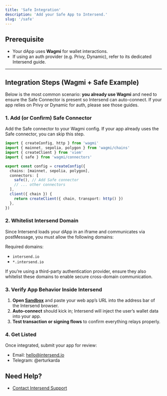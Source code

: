 ```yaml
---
title: 'Safe Integration'
description: 'Add your Safe App to Intersend.'
slug: '/safe'
---
```


## Prerequisite

- Your dApp uses **Wagmi** for wallet interactions.
- If using an auth provider (e.g. Privy, Dynamic), refer to its dedicated Intersend guide.

---

## Integration Steps (Wagmi + Safe Example)

Below is the most common scenario: **you already use Wagmi** and need to ensure the Safe Connector is present so Intersend can auto-connect. If your app relies on Privy or Dynamic for auth, please see those guides.

### 1. Add (or Confirm) Safe Connector

Add the Safe connector to your Wagmi config. If your app already uses the Safe connector, you can skip this step.

```ts
import { createConfig, http } from 'wagmi'
import { mainnet, sepolia, polygon } from 'wagmi/chains'
import { createClient } from 'viem'
import { safe } from 'wagmi/connectors'

export const config = createConfig({
  chains: [mainnet, sepolia, polygon],
  connectors: [
    safe(), // Add Safe connector
    // ... other connectors
  ],
  client({ chain }) {
    return createClient({ chain, transport: http() })
  },
})
```

### 2. Whitelist Intersend Domain

Since Intersend loads your dApp in an iframe and communicates via postMessage, you must allow the following domains:

Required domains:

- `intersend.io`
- `*.intersend.io`

If you’re using a third-party authentication provider, ensure they also whitelist these domains to enable secure cross-domain communication.

### 3. Verify App Behavior Inside Intersend

1. **Open [Sandbox](https://app.intersend.io/apps/sandbox)** and paste your web app’s URL into the address bar of the Intersend browser.
2. **Auto-connect** should kick in; Intersend will inject the user’s wallet data into your app.
3. **Test transaction or signing flows** to confirm everything relays properly.

### 4. Get Listed

Once integrated, submit your app for review:
- Email: hello@intersend.io
- Telegram: @erturkarda

## Need Help?

- [Contact Intersend Support](mailto:hello@intersend.io)